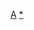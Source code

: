 {{asbox
| image     = Pronghorn (PSF).png
| pix       = 40
| subject   =  
| qualifier = 与[[偶蹄目]]相关 
| category  = 偶蹄目小作品
| tempsort  =  
| name      = Template:偶蹄目小作品
}}
<noinclude>
[[Category:哺乳類小作品模板|A]]
[[Category:偶蹄目小作品|*]]
</noinclude>